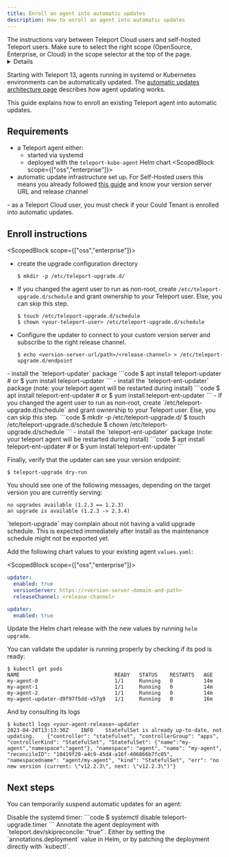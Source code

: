 ```yaml
---
title: Enroll an agent into automatic updates
description: How to enroll an agent into automatic updates
---
```


<Admonition type="warning">
The instructions vary between Teleport Cloud users and self-hosted
Teleport users. Make sure to select the right scope (OpenSource, Enterprise, or
Cloud) in the scope selector at the top of the page.
</Admonition>

<Details
  title="Version warning"
  opened={true}
  scope={["enterprise"]}
  scopeOnly={true}
  min="13.0"
>
  Automatic agent update is available starting from Teleport `13.0`.
</Details>

Starting with Teleport 13, agents running in systemd or Kubernetes environments
can be automatically updated. The [automatic updates architecture
page](../../architecture/automatic-agent-update.mdx) describes how agent
updating works.

This guide explains how to enroll an existing Teleport agent into automatic
updates.

## Requirements

- a Teleport agent either:
  - started via systemd
  - deployed with the `teleport-kube-agent` Helm chart
<ScopedBlock scope={["oss","enterprise"]}>
- automatic update infrastructure set up. For Self-Hosted users this means you
  already followed [this guide](./self-hosted-automatic-agent-updates.mdx) and
  know your version server URL and release channel
</ScopedBlock>
<ScopedBlock scope="cloud">
- as a Teleport Cloud user, you must check if your Could Tenant is enrolled
  into automatic updates.
</ScopedBlock>

## Enroll instructions

<Tabs>
<TabItem label="systemd">

<ScopedBlock scope={["oss","enterprise"]}>
- create the upgrade configuration directory
  ```code
  $ mkdir -p /etc/teleport-upgrade.d/
  ```
- If you changed the agent user to run as non-root, create
  `/etc/teleport-upgrade.d/schedule` and grant ownership to your Teleport user.
  Else, you can skip this step.
  ```code
  $ touch /etc/teleport-upgrade.d/schedule
  $ chown <your-teleport-user> /etc/teleport-upgrade.d/schedule
  ```
- Configure the updater to connect to your custom version server and subscribe
  to the right release channel.
  ```code
  $ echo <version-server-url/path>/<release-channel> > /etc/teleport-upgrade.d/endpoint
  ```
<ScopedBlock scope="oss">
- install the `teleport-updater` package
  ```code
  $ apt install teleport-updater
  # or
  $ yum install teleport-updater
  ```
</ScopedBlock>
<ScopedBlock scope="enterprise">
- install the `teleport-ent-updater` package (note: your teleport agent will be restarted during install)
  ```code
  $ apt install teleport-ent-updater
  # or
  $ yum install teleport-ent-updater
  ```
</ScopedBlock>
</ScopedBlock>
<ScopedBlock scope="cloud">
- If you changed the agent user to run as non-root, create
  `/etc/teleport-upgrade.d/schedule` and grant ownership to your Teleport user.
  Else, you can skip this step.
  ```code
  $ mkdir -p /etc/teleport-upgrade.d/
  $ touch /etc/teleport-upgrade.d/schedule
  $ chown <your-teleport-user> /etc/teleport-upgrade.d/schedule
  ```
- install the `teleport-ent-updater` package (note: your teleport agent will be restarted during install)
  ```code
  $ apt install teleport-ent-updater
  # or
  $ yum install teleport-ent-updater
  ```
</ScopedBlock>

Finally, verify that the updater can see your version endpoint:
```code
$ teleport-upgrade dry-run
```

You should see one of the following messages, depending on the target version
you are currently serving:

```code
no upgrades available (1.2.3 == 1.2.3)
an upgrade is available (1.2.3 -> 2.3.4)
```

<Admonition type="note">
`teleport-upgrade` may complain about not having a valid upgrade schedule.
This is expected immediately after install as the maintenance schedule might
not be exported yet.
</Admonition>

</TabItem>
<TabItem label="teleport-kube-agent chart">

Add the following chart values to your existing agent `values.yaml`:

<ScopedBlock scope={["oss","enterprise"]}>
```yaml
updater:
  enabled: true
  versionServer: https://<version-server-domain-and-path>
  releaseChannel: <release-channel>
```
</ScopedBlock>

<ScopedBlock scope="cloud">

```yaml
updater:
  enabled: true
```
</ScopedBlock>

Update the Helm chart release with the new values by running `helm upgrade`.

You can validate the updater is running properly by checking if its pod is ready:
```code
$ kubectl get pods
NAME                               READY   STATUS    RESTARTS   AGE
my-agent-0                         1/1     Running   0          14m
my-agent-1                         1/1     Running   0          14m
my-agent-2                         1/1     Running   0          14m
my-agent-updater-d9f97f5dd-v57g9   1/1     Running   0          16m
```
And by consulting its logs
```code
$ kubectl logs <your-agent-release>-updater
2023-04-28T13:13:30Z	INFO	StatefulSet is already up-to-date, not updating.	{"controller": "statefulset", "controllerGroup": "apps", "controllerKind": "StatefulSet", "StatefulSet": {"name":"my-agent","namespace":"agent"}, "namespace": "agent", "name": "my-agent", "reconcileID": "10419f20-a4c9-45d4-a16f-406866b7fc05", "namespacedname": "agent/my-agent", "kind": "StatefulSet", "err": "no new version (current: \"v12.2.3\", next: \"v12.2.3\")"}
```
</TabItem>
</Tabs>


## Next steps

You can temporarily suspend automatic updates for an agent:

<Tabs>
<TabItem label="systemd">
Disable the systemd timer:
```code
$ systemctl disable teleport-upgrade.timer
```
</TabItem>
<TabItem label="teleport-kube-agent chart">
Annotate the agent deployment with `teleport.dev/skipreconcile: "true"`.
Either by setting the `annotations.deployment` value in Helm, or by patching
the deployment directly with `kubectl`.
</TabItem>
</Tabs>
